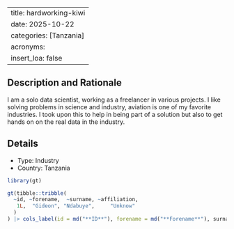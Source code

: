 
---
title: hardworking-kiwi
date: 2025-10-22
categories: [Tanzania]
acronyms:
  insert_loa: false
---

## Description and Rationale

I am a solo data scientist, working as a freelancer in various projects.
I like solving problems in science and industry, aviation is one of my favorite industries.
I took upon this to help in being part of a solution but also to get hands on on the real data in the industry.

## Details

* Type: Industry
* Country: Tanzania

```r
library(gt)

gt(tibble::tribble(
  ~id, ~forename,  ~surname, ~affiliation,
   1L,  "Gideon", "Ndabuye",     "Unknow"
  )
) |> cols_label(id = md("**ID**"), forename = md("**Forename**"), surname ~ md("**Surname**"), affiliation ~ md("**Affiliation**"))
```
